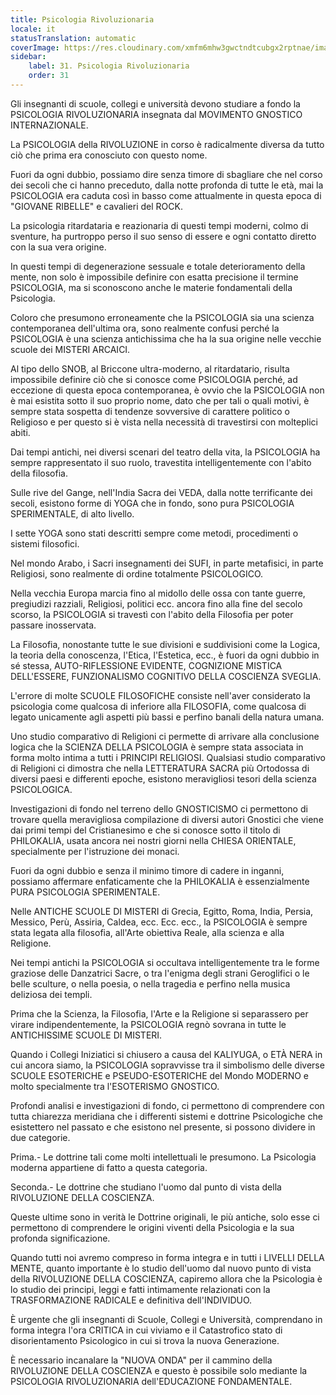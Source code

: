 ```yaml
---
title: Psicologia Rivoluzionaria
locale: it
statusTranslation: automatic
coverImage: https://res.cloudinary.com/xmfm6mhw3gwctndtcubgx2rptnae/image/upload/v1740337243/small_cover_educacion_fundamental_a051170f1c.webp
sidebar:
    label: 31. Psicologia Rivoluzionaria
    order: 31
---
```

Gli insegnanti di scuole, collegi e università devono studiare a fondo la PSICOLOGIA RIVOLUZIONARIA insegnata dal MOVIMENTO GNOSTICO INTERNAZIONALE.

La PSICOLOGIA della RIVOLUZIONE in corso è radicalmente diversa da tutto ciò che prima era conosciuto con questo nome.

Fuori da ogni dubbio, possiamo dire senza timore di sbagliare che nel corso dei secoli che ci hanno preceduto, dalla notte profonda di tutte le età, mai la PSICOLOGIA era caduta così in basso come attualmente in questa epoca di "GIOVANE RIBELLE" e cavalieri del ROCK.

La psicologia ritardataria e reazionaria di questi tempi moderni, colmo di sventure, ha purtroppo perso il suo senso di essere e ogni contatto diretto con la sua vera origine.

In questi tempi di degenerazione sessuale e totale deterioramento della mente, non solo è impossibile definire con esatta precisione il termine PSICOLOGIA, ma si sconoscono anche le materie fondamentali della Psicologia.

Coloro che presumono erroneamente che la PSICOLOGIA sia una scienza contemporanea dell'ultima ora, sono realmente confusi perché la PSICOLOGIA è una scienza antichissima che ha la sua origine nelle vecchie scuole dei MISTERI ARCAICI.

Al tipo dello SNOB, al Briccone ultra-moderno, al ritardatario, risulta impossibile definire ciò che si conosce come PSICOLOGIA perché, ad eccezione di questa epoca contemporanea, è ovvio che la PSICOLOGIA non è mai esistita sotto il suo proprio nome, dato che per tali o quali motivi, è sempre stata sospetta di tendenze sovversive di carattere politico o Religioso e per questo si è vista nella necessità di travestirsi con molteplici abiti.

Dai tempi antichi, nei diversi scenari del teatro della vita, la PSICOLOGIA ha sempre rappresentato il suo ruolo, travestita intelligentemente con l'abito della filosofia.

Sulle rive del Gange, nell'India Sacra dei VEDA, dalla notte terrificante dei secoli, esistono forme di YOGA che in fondo, sono pura PSICOLOGIA SPERIMENTALE, di alto livello.

I sette YOGA sono stati descritti sempre come metodi, procedimenti o sistemi filosofici.

Nel mondo Arabo, i Sacri insegnamenti dei SUFI, in parte metafisici, in parte Religiosi, sono realmente di ordine totalmente PSICOLOGICO.

Nella vecchia Europa marcia fino al midollo delle ossa con tante guerre, pregiudizi razziali, Religiosi, politici ecc. ancora fino alla fine del secolo scorso, la PSICOLOGIA si travestì con l'abito della Filosofia per poter passare inosservata.

La Filosofia, nonostante tutte le sue divisioni e suddivisioni come la Logica, la teoria della conoscenza, l'Etica, l'Estetica, ecc., è fuori da ogni dubbio in sé stessa, AUTO-RIFLESSIONE EVIDENTE, COGNIZIONE MISTICA DELL'ESSERE, FUNZIONALISMO COGNITIVO DELLA COSCIENZA SVEGLIA.

L'errore di molte SCUOLE FILOSOFICHE consiste nell'aver considerato la psicologia come qualcosa di inferiore alla FILOSOFIA, come qualcosa di legato unicamente agli aspetti più bassi e perfino banali della natura umana.

Uno studio comparativo di Religioni ci permette di arrivare alla conclusione logica che la SCIENZA DELLA PSICOLOGIA è sempre stata associata in forma molto intima a tutti i PRINCIPI RELIGIOSI. Qualsiasi studio comparativo di Religioni ci dimostra che nella LETTERATURA SACRA più Ortodossa di diversi paesi e differenti epoche, esistono meravigliosi tesori della scienza PSICOLOGICA.

Investigazioni di fondo nel terreno dello GNOSTICISMO ci permettono di trovare quella meravigliosa compilazione di diversi autori Gnostici che viene dai primi tempi del Cristianesimo e che si conosce sotto il titolo di PHILOKALIA, usata ancora nei nostri giorni nella CHIESA ORIENTALE, specialmente per l'istruzione dei monaci.

Fuori da ogni dubbio e senza il minimo timore di cadere in inganni, possiamo affermare enfaticamente che la PHILOKALIA è essenzialmente PURA PSICOLOGIA SPERIMENTALE.

Nelle ANTICHE SCUOLE DI MISTERI di Grecia, Egitto, Roma, India, Persia, Messico, Perù, Assiria, Caldea, ecc. Ecc. ecc., la PSICOLOGIA è sempre stata legata alla filosofia, all'Arte obiettiva Reale, alla scienza e alla Religione.

Nei tempi antichi la PSICOLOGIA si occultava intelligentemente tra le forme graziose delle Danzatrici Sacre, o tra l'enigma degli strani Geroglifici o le belle sculture, o nella poesia, o nella tragedia e perfino nella musica deliziosa dei templi.

Prima che la Scienza, la Filosofia, l'Arte e la Religione si separassero per virare indipendentemente, la PSICOLOGIA regnò sovrana in tutte le ANTICHISSIME SCUOLE DI MISTERI.

Quando i Collegi Iniziatici si chiusero a causa del KALIYUGA, o ETÀ NERA in cui ancora siamo, la PSICOLOGIA sopravvisse tra il simbolismo delle diverse SCUOLE ESOTERICHE e PSEUDO-ESOTERICHE del Mondo MODERNO e molto specialmente tra l'ESOTERISMO GNOSTICO.

Profondi analisi e investigazioni di fondo, ci permettono di comprendere con tutta chiarezza meridiana che i differenti sistemi e dottrine Psicologiche che esistettero nel passato e che esistono nel presente, si possono dividere in due categorie.

Prima.- Le dottrine tali come molti intellettuali le presumono. La Psicologia moderna appartiene di fatto a questa categoria.

Seconda.- Le dottrine che studiano l'uomo dal punto di vista della RIVOLUZIONE DELLA COSCIENZA.

Queste ultime sono in verità le Dottrine originali, le più antiche, solo esse ci permettono di comprendere le origini viventi della Psicologia e la sua profonda significazione.

Quando tutti noi avremo compreso in forma integra e in tutti i LIVELLI DELLA MENTE, quanto importante è lo studio dell'uomo dal nuovo punto di vista della RIVOLUZIONE DELLA COSCIENZA, capiremo allora che la Psicologia è lo studio dei principi, leggi e fatti intimamente relazionati con la TRASFORMAZIONE RADICALE e definitiva dell'INDIVIDUO.

È urgente che gli insegnanti di Scuole, Collegi e Università, comprendano in forma integra l'ora CRITICA in cui viviamo e il Catastrofico stato di disorientamento Psicologico in cui si trova la nuova Generazione.

È necessario incanalare la "NUOVA ONDA" per il cammino della RIVOLUZIONE DELLA COSCIENZA e questo è possibile solo mediante la PSICOLOGIA RIVOLUZIONARIA dell'EDUCAZIONE FONDAMENTALE.

